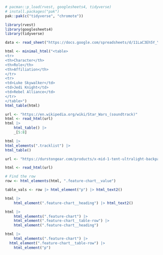 


```r
# pacman::p_load(rvest, googlesheets4, tidyverse)
# install.packages("pak")
pak::pak(c("tidyverse", "chromote"))

library(rvest)
library(googlesheets4)
library(tidyverse)
```


```r
data <- read_sheet("https://docs.google.com/spreadsheets/d/11LaC3Eh5Y_YLsO08YJ_JTxO-b6qnbu_eZLK0NTZGS-Q/edit?gid=0#gid=0")
```

```r
html <- minimal_html("<table>
<tr>
<th>Character</th>
<th>Role</th>
<th>Affiliation</th>
</tr>
<tr>
<td>Luke Skywalker</td>
<td>Jedi Knight</td>
<td>Rebel Alliance</td>
</tr>
</table>")
html_table(html)
```


```r
url <- "https://en.wikipedia.org/wiki/Star_Wars_(soundtrack)"
html <- read_html(url) 
html |> 
    html_table() |>
    _[5:8]

html |>
html_elements(".tracklist") |>
html_table()
```


```r
url <- "https://durstongear.com/products/x-mid-1-tent-ultralight-backpacking?srsltid=AfmBOoo6yPP8g496tbJ18WFmLgMocdIWQX47hEl-lEPiUeMJayu7NrVi&variant=48282868121891"

html <- read_html(url)

# Find the row
row <- html_elements(html, ".feature-chart__value")

table_vals <- row |> html_element("p") |> html_text2() 

html |> 
    html_element(".feature-chart__heading") |> html_text2() 

html |> 
    html_elements(".feature-chart") |>
    html_element(".feature-chart__table-row") |>
    html_element(".feature-chart__heading")

html |> 
    html_elements(".feature-chart") |>
  html_element(".feature-chart__table-row") |>
    html_element("p")

```

